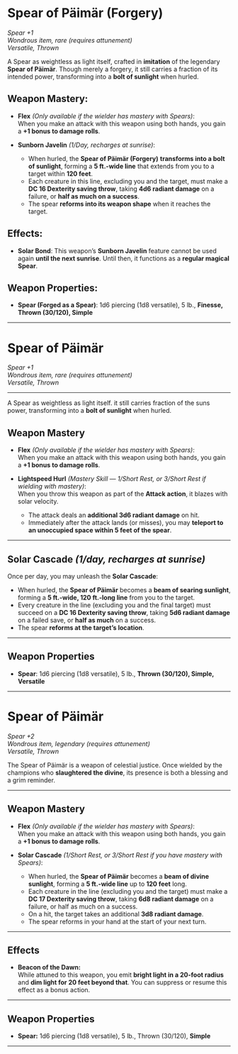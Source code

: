 # Spear of Päimär (Forgery)

_Spear +1_  
_Wondrous item, rare (requires attunement)_  
_Versatile, Thrown_

A Spear as weightless as light itself, crafted in **imitation** of the legendary **Spear of Päimär**. Though merely a forgery, it still carries a fraction of its intended power, transforming into a **bolt of sunlight** when hurled.

## **Weapon Mastery:**

- **Flex** _(Only available if the wielder has mastery with Spears)_:  
   When you make an attack with this weapon using both hands, you gain a **+1 bonus to damage rolls**.

- **Sunborn Javelin** _(1/Day, recharges at sunrise)_:
  - When hurled, the **Spear of Päimär (Forgery)** **transforms into a bolt of sunlight**, forming a **5 ft.-wide line** that extends from you to a target within **120 feet**.
  - Each creature in this line, excluding you and the target, must make a **DC 16 Dexterity saving throw**, taking **4d6 radiant damage** on a failure, or **half as much on a success**.
  - The spear **reforms into its weapon shape** when it reaches the target.

## **Effects:**

- **Solar Bond**: This weapon’s **Sunborn Javelin** feature cannot be used again **until the next sunrise**. Until then, it functions as a **regular magical Spear**.

## **Weapon Properties:**

- **Spear (Forged as a Spear)**: 1d6 piercing (1d8 versatile), 5 lb., **Finesse, Thrown (30/120), Simple**

---

# Spear of Päimär

_Spear +1_  
_Wondrous item, rare (requires attunement)_  
_Versatile, Thrown_

---

A Spear as weightless as light itself. it still carries fraction of the suns power, transforming into a **bolt of sunlight** when hurled.

## Weapon Mastery

- **Flex** _(Only available if the wielder has mastery with Spears)_:  
   When you make an attack with this weapon using both hands, you gain a **+1 bonus to damage rolls**.

- **Lightspeed Hurl** _(Mastery Skill — 1/Short Rest, or 3/Short Rest if wielding with mastery)_:  
  When you throw this weapon as part of the **Attack action**, it blazes with solar velocity.
  - The attack deals an **additional 3d6 radiant damage** on hit.
  - Immediately after the attack lands (or misses), you may **teleport to an unoccupied space within 5 feet of the spear**.

---

## Solar Cascade _(1/day, recharges at sunrise)_

Once per day, you may unleash the **Solar Cascade**:

- When hurled, the **Spear of Päimär** becomes a **beam of searing sunlight**, forming a **5 ft.-wide, 120 ft.-long line** from you to the target.
- Every creature in the line (excluding you and the final target) must succeed on a **DC 16 Dexterity saving throw**, taking **5d6 radiant damage** on a failed save, or **half as much** on a success.
- The spear **reforms at the target’s location**.

---

## Weapon Properties

- **Spear**: 1d6 piercing (1d8 versatile), 5 lb., **Thrown (30/120), Simple, Versatile**

---

# Spear of Päimär

_Spear +2_  
_Wondrous item, legendary (requires attunement)_  
_Versatile, Thrown_

The Spear of Päimär is a weapon of celestial justice. Once wielded by the champions who **slaughtered the divine**, its presence is both a blessing and a grim reminder.

---

## Weapon Mastery

- **Flex** _(Only available if the wielder has mastery with Spears)_:  
  When you make an attack with this weapon using both hands, you gain a **+1 bonus to damage rolls**.

- **Solar Cascade** _(1/Short Rest, or 3/Short Rest if you have mastery with Spears)_:
  - When hurled, the **Spear of Päimär** becomes a **beam of divine sunlight**, forming a **5 ft.-wide line** up to **120 feet** long.
  - Each creature in the line (excluding you and the target) must make a **DC 17 Dexterity saving throw**, taking **6d8 radiant damage** on a failure, or half as much on a success.
  - On a hit, the target takes an additional **3d8 radiant damage**.
  - The spear reforms in your hand at the start of your next turn.

---

## Effects

- **Beacon of the Dawn:**  
  While attuned to this weapon, you emit **bright light in a 20-foot radius** and **dim light for 20 feet beyond that**. You can suppress or resume this effect as a bonus action.

---

## Weapon Properties

- **Spear:** 1d6 piercing (1d8 versatile), 5 lb., Thrown (30/120), **Simple**

---
